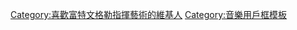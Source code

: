 {{Userbox
  |id=[[File:Wilhelm Furtwängler by Emil Orlik.jpeg|45px]]
  |id-c=#f7dba9
  |info=这个用户钟情于'''[[富特文格勒]]'''的指挥艺术。
  |info-c=#f7dba9
  |info-fc=#2c1203
  |info-s=9
  |border-c=black
}}
<includeonly>[[Category:喜歡富特文格勒指揮藝術的維基人]]</includeonly>
<noinclude>
[[Category:音樂用戶框模板]]
</noinclude>